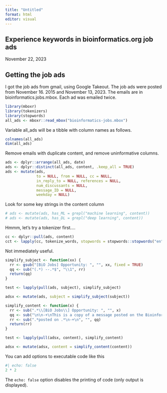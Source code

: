 ```yaml
---
title: "Untitled"
format: html
editor: visual
---
```


## Experience keywords in bioinformatics.org job ads

November 22, 2023

## Getting the job ads

I got the job ads from gmail, using Google Takeout. The job ads were posted from November 16. 2015 and November 13, 2023. The emails are in bioinformatics.jobs.mbox. Each ad was emailed twice.

```r

library(mboxr)
library(tokenizers)
library(stopwords)
all_ads <- mboxr::read_mbox("bioinformatics-jobs.mbox")


```

Variable all_ads will be a tibble with column names as follows.

```r
colnames(all_ads)
dim(all_ads)
```

Remove emails with duplicate content, and remove uninformative columns.

```r
ads <- dplyr::arrange(all_ads, date)
ads <- dplyr::distinct(all_ads, content, .keep_all = TRUE)
ads <- mutate(ads, 
              to = NULL, from = NULL, cc = NULL, 
              in_reply_to = NULL, references = NULL, 
              num_discussants = NULL,
              message_ID = NULL,
              weekday = NULL)
```

Look for some key strings in the content column

```r

# ads <- mutate(ads, has_ML = grepl("machine learning", content))
# ads <- mutate(ads, has_DL = grepl("deep learning", content))


```

Hmmm, let's try a tokenizer first....

```r
cc <- dplyr::pull(ads, content)
cct <- lapply(cc, tokenize_words, stopwords = stopwords::stopwords("en"))
```

Not immediately useful.

```r
simplify_subject <- function(xx) {
  rr <- gsub("[BiO Jobs] Opportunity: ", "", xx, fixed = TRUE)
  qq <- sub("(.*) --.*$", "\\1", rr)
  return(qq)
}

test <- lapply(pull(ads, subject), simplify_subject)

adsx <- mutate(ads, subject = simplify_subject(subject))

simplify_content <- function(x) {
  rr <- sub(".*\\[BiO Jobs\\] Opportunity: ", "", x)
  qq <- sub("\n\n-+\nThis is a copy of a message posted on the Bioinformatics.*$", "\\1", rr)
  rr <- sub(".*posted on .*\n-+\n", "", qq)
  return(rr)
}

test <- lapply(pull(adsx, content), simplify_content)

adsx <- mutate(adsx, content = simplify_content(content))

```

You can add options to executable code like this

```r
#| echo: false
2 * 2
```

The `echo: false` option disables the printing of code (only output is displayed).

